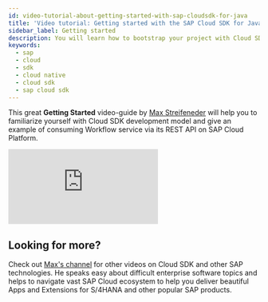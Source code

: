 ```yaml
---
id: video-tutorial-about-getting-started-with-sap-cloudsdk-for-java
title: 'Video tutorial: Getting started with the SAP Cloud SDK for Java'
sidebar_label: Getting started
description: You will learn how to bootstrap your project with Cloud SDK for Java and learn about consuming Workflow service via its REST API on SAP Cloud Platform
keywords:
  - sap
  - cloud
  - sdk
  - cloud native
  - cloud sdk
  - sap cloud sdk
---
```


This great **Getting Started** video-guide by [Max Streifeneder](https://www.youtube.com/channel/UCkzNZP9fzLxRyhnGT2ziSRw) will help you to familiarize yourself with Cloud SDK development model and give an example of consuming Workflow service via its REST API on SAP Cloud Platform.

<div class="sdk-video-container">

<iframe
  class="sdk-video"
  src="https://www.youtube.com/embed/ug2UcXK2lH4"
  frameborder="0"
  allow="accelerometer; autoplay; encrypted-media; gyroscope; picture-in-picture"
  allowfullscreen
></iframe>

</div>

## Looking for more?

Check out [Max's channel](https://www.youtube.com/channel/UCkzNZP9fzLxRyhnGT2ziSRw) for other videos on Cloud SDK and other SAP technologies. He speaks easy about difficult enterprise software topics and helps to navigate vast SAP Cloud ecosystem to help you deliver beautiful Apps and Extensions for S/4HANA and other popular SAP products.
